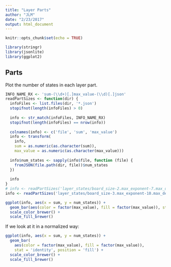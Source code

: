 ```yaml
---
title: "Layer Parts"
author: "JLM"
date: "2/23/2017"
output: html_document
---
```


```r
knitr::opts_chunk$set(echo = TRUE)
```

```r
library(stringr)
library(jsonlite)
library(ggplot2)
```

## Parts

Plot the number of states in each layer part.

```r
INFO_NAME_RX <- 'sum-(\\d+)[.]max_value-(\\d)[.]json'
readPartSizes <- function(dir) {
  infoFiles <- list.files(dir, '*.json')
  stopifnot(length(infoFiles) > 0)
  
  info <- str_match(infoFiles, INFO_NAME_RX)
  stopifnot(length(infoFiles) == nrow(info))
  
  colnames(info) <- c('file', 'sum', 'max_value')
  info <- transform(
    info,
    sum = as.numeric(as.character(sum)),
    max_value = as.numeric(as.character(max_value)))
  
  info$num_states <- sapply(info$file, function (file) {
    fromJSON(file.path(dir, file))$num_states
  })
  
  info
}
# info <- readPartSizes('layer_states/board_size-2.max_exponent-7.max_depth-1')
info <- readPartSizes('layer_states/board_size-3.max_exponent-10.max_depth-1')
```

```r
ggplot(info, aes(x = sum, y = num_states)) +
  geom_bar(aes(color = factor(max_value), fill = factor(max_value)), stat = 'identity') +
  scale_color_brewer() +
  scale_fill_brewer()
```

If we look at it in a normalized way:

```r
ggplot(info, aes(x = sum, y = num_states)) +
  geom_bar(
    aes(color = factor(max_value), fill = factor(max_value)),
    stat = 'identity', position = 'fill') +
  scale_color_brewer() +
  scale_fill_brewer()
```

